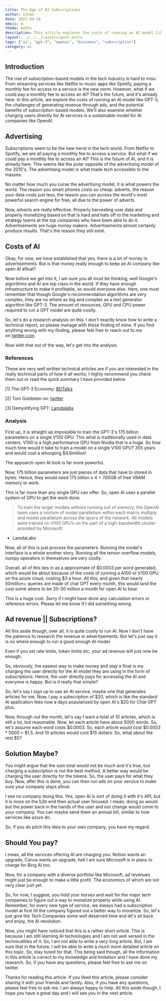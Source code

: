 ```yaml
---
title: The Age of AI Subscriptions
author: Ishan
date: 2023-04-18
emoji: ➕
theme: maths
description: This article explores the costs of running an AI model like GPT-3, the challenges of generating revenue using AI.
layout: ../../../layouts/post.astro
tags: ["ai", "gpt-3", "openai", "business", "subscription"]
category: ai
---
```


## Introduction

The rise of subscription-based models in the tech industry is hard to miss. From streaming services like Netflix to music apps like Spotify, paying a monthly fee for access to a service is the new norm. However, what if we could pay a monthly fee to access an AI? That's the future, and it's already here. In this article, we explore the costs of running an AI model like GPT-3, the challenges of generating revenue through ads, and the potential benefits of subscription-based models. We'll also examine whether charging users directly for AI services is a sustainable model for AI companies like OpenAI.

## Advertising

Subscriptions seem to be the new trend in the tech world. From Netflix to Spotify, we are all paying a monthly fee to access a service. But what if we could pay a monthly fee to access an AI? This is the future of AI, and it is already here. This seems like the polar opposite of the advertising model of the 2010's. The advertising model is what made tech accessible to the masses.

No matter how much you curse the advertising model, it is what powers the world. The reason you smart phones costs so cheap: adverts, the reason your data costs just less, the reason you can access the world's most powerful search engine for free, all due to the power of adverts.

Now, adverts are really effective. Properly harvesting user data and properly monetizing based on that is hard and hats off to the marketing and strategy teams at the top companies who have been able to do it. Advertisements are huge money makers. Advertisements almost certainly produce results. That's the reason they still exist.

## Costs of AI

Okay, for now, we have established that yes, there is a lot of money in advertisements. But is that money really enough to keep an AI company like open AI afloat?

Now before we get into it, I am sure you all must be thinking, well Google's algorithms and AI are top class in the world. If they have enough infrastructure to make it profitable, so would everyone else. Here, one must remember that though Google's recommendation algorithms are very complex, they are no where as big and complex as a text generator algorithm like GPT-3. The amount of resources, GPU and CPU power required to run a GPT model are quite costly.

So, let's do a research analysis on this. I don't exactly know how to write a technical report, so please manage with these finding of mine. If you find anything wrong with my finding, please feel free to reach out to me on [twitter.com](https://twitter.com/noobscience1).

Now with that out of the way, let's get into the analysis.

### References

These are very well written technical articles are if you are interested in the really technical parts of how it all works, I highly recommend you check them out or read the quick summary I have provided below

[1] The GPT-3 Economy: [BDTalks](https://bdtechtalks.com/2020/09/21/gpt-3-economy-business-model/)

[2] Tom Goldstein on: [twitter](https://twitter.com/tomgoldsteincs/status/1600196981955100694)

[3] Demystifying GPT: [Lamdalabs](https://lambdalabs.com/blog/demystifying-gpt-3)

### Analysis

First up, it is straight up impossible to train the GPT-3's 175 billion parameters on a single V100 GPU. This what is traditionally used in data centers. V100 is a high performance GPU from Nvidia that is a huge. So how much time would it take to train a model on a single V100 GPU? 355 years and would cost a whooping $4.6million!

The appoarch open AI took is far more powerful.

Now, 175 billion parameters are just pieces of data that have to stored in bytes. Hence, they would need 175 billion x 4 = 700GB of free VRAM memory to work.

This is far more than any single GPU can offer. So, open AI uses a parallel system of GPU to get the work done.

> To train the larger models without running out of memory, the OpenAI team uses a mixture of model parallelism within each matrix multiply and model parallelism across the layers of the network. All models were trained on V100 GPU’s on the part of a high-bandwidth cluster provided by Microsoft.

- LamdaLabs

Now, all of this is just process the parameters. Running the model's interface is a whole another story. Running all the tensor overflow models, numpy operators in themselves are very costly.

Overall, all of this ties in as a approximate of $0.0003 per word generated, which would be about because of the costs of running a A100 or V100 GPU on the azure cloud, costing $3 a hour. All this, and given that nearly 50million+ queries are made of chat GPT every month, this would land the cost some where to be 20-30 million a month for open AI to bear.

This is a huge cost. Sorry if I might have done any calculation errors or reference errors. Please let me know if I did something wrong.

## Ad revenue || Subscriptions?

All this aside though, over all, it is quite costly to run AI. Now I don't have the patience to research the revenue in advertisements. But let's just say it is no where enough to run a good enough AI model.

Even if you set rate limits, token limits etc, your ad revenue will just now be enough.

So, obviously, the easiest way to make money and stay a float is my charging the user directly for the AI model they are using in the form of subscriptions. Hence, the user directly pays for accessing the AI and everyone is happy. But is it really that simple?

So, let's say I sign up to use an AI service, maybe one that generates articles for me. Now, I pay a subscription of \$20, which is like the standard AI application fees now a days popularized by open AI's $20 for Chat GPT plus.

Now, through out the month, let's say I want a total of 10 articles, which is still a lot, but reasonable. Now, let each article have about 5000 words. So, let's assume each word costs $0.0003. So, each article would cost \$0.0003 * 5000 = $1.5. And 10 articles would cost $15 dollars. So, what about the rest $5?

## Solution Maybe?

You might argue that the sum total would not be much and it's true, but charging a subscription is not the best method. A better way would be charging the user directly for the tokens. So, the user pays for what they buy. Now, after this is done, you can then run ads on your service to make sure your company stays afloat.

I see no company doing this. Yes, open AI is sort of doing it with it's API, but it is more on the b2b end then actual user focused. I mean, doing so would but the power back in the hands of the user and not change would come to your company. You can maybe send them an annual bill, similar to how services like azure do.

So, if you do pitch this idea to your own company, you have my regard.

## Should You pay?

I mean, all the services offering AI are charging you. Notion wants an upgrade, Canva wants an upgrade, hell I am sure Microsoft is in plans to charge for Bing AI too.

Now, for a company with a diverse portfolio like Microsoft, ad revenues might just be enough to make a little profit. The economics of which are not very clear just yet.

So, for now, I suggest, you hold your horses and wait for the major tech companies to figure out a way to monetize properly while using AI. Remember, for every new type of service, we always had a subscription model at first till the company figured out a better way to monetize. So, let's just give the Tech Companies some well deserved time and let's sit back and enjoy, the AI revolution.

Now, you might have noticed that this is a rather short article. This is because I am still learning AI technologies and I am not well versed in the technicalities of it. So, I am not able to write a very long article. But, I am sure that in the future, I will be able to write a much more detailed article on this topic. So, stay tuned for that. This being said though, all the information in this article is correct to my knowledge and limitation and I have done my research. So, if you have any questions, please feel free to ask me on twitter.

Thanks for reading this article. If you liked this article, please consider sharing it with your friends and family. Also, if you have any questions, please feel free to ask me. I am always happy to help. All this aside though, I hope you have a great day and I will see you in the next article.